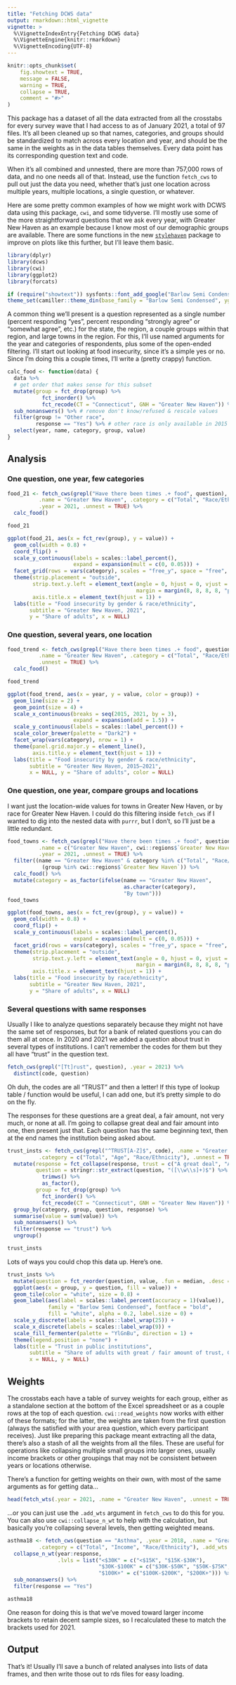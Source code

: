 ```yaml
---
title: "Fetching DCWS data"
output: rmarkdown::html_vignette
vignette: >
  %\VignetteIndexEntry{Fetching DCWS data}
  %\VignetteEngine{knitr::rmarkdown}
  %\VignetteEncoding{UTF-8}
---
```


```r
knitr::opts_chunk$set(
	fig.showtext = TRUE,
	message = FALSE,
	warning = TRUE,
	collapse = TRUE,
	comment = "#>"
)
```

This package has a dataset of all the data extracted from all the crosstabs for every survey wave that I had access to as of January 2021, a total of 97 files. It's all been cleaned up so that names, categories, and groups should be standardized to match across every location and year, and should be the same in the weights as in the data tables themselves. Every data point has its corresponding question text and code. 

When it's all combined and unnested, there are more than 757,000 rows of data, and no one needs all of that. Instead, use the function `fetch_cws` to pull out just the data you need, whether that's just one location across multiple years, multiple locations, a single question, or whatever.

Here are some pretty common examples of how we might work with DCWS data using this package, `cwi`, and some tidyverse. I'll mostly use some of the more straightforward questions that we ask every year, with Greater New Haven as an example because I know most of our demographic groups are available. There are some functions in the new [`stylehaven`](https://github.com/CT-Data-Haven/stylehaven) package to improve on plots like this further, but I'll leave them basic.

```r
library(dplyr)
library(dcws)
library(cwi)
library(ggplot2)
library(forcats)

if (require("showtext")) sysfonts::font_add_google("Barlow Semi Condensed")
theme_set(camiller::theme_din(base_family = "Barlow Semi Condensed", ygrid = FALSE))
```

A common thing we'll present is a question represented as a single number (percent responding "yes", percent responding "strongly agree" or "somewhat agree", etc.) for the state, the region, a couple groups within that region, and large towns in the region. For this, I'll use named arguments for the year and categories of respondents, plus some of the open-ended filtering. I'll start out looking at food insecurity, since it's a simple yes or no. Since I'm doing this a couple times, I'll write a (pretty crappy) function. 


```r
calc_food <- function(data) {
  data %>%
  # get order that makes sense for this subset
  mutate(group = fct_drop(group) %>%
           fct_inorder() %>%
           fct_recode(CT = "Connecticut", GNH = "Greater New Haven")) %>% 
  sub_nonanswers() %>% # remove don't know/refused & rescale values
  filter(group != "Other race",
         response == "Yes") %>% # other race is only available in 2015
  select(year, name, category, group, value)
}
```

## Analysis

### One question, one year, few categories

```r
food_21 <- fetch_cws(grepl("Have there been times .+ food", question), 
          .name = "Greater New Haven", .category = c("Total", "Race/Ethnicity", "Gender"),
          .year = 2021, .unnest = TRUE) %>%
  calc_food()

food_21

ggplot(food_21, aes(x = fct_rev(group), y = value)) +
  geom_col(width = 0.8) +
  coord_flip() +
  scale_y_continuous(labels = scales::label_percent(),
                     expand = expansion(mult = c(0, 0.05))) +
  facet_grid(rows = vars(category), scales = "free_y", space = "free", switch = "y") +
  theme(strip.placement = "outside",
        strip.text.y.left = element_text(angle = 0, hjust = 0, vjust = 1,
                                         margin = margin(8, 8, 8, 8, "pt")),
        axis.title.x = element_text(hjust = 1)) +
  labs(title = "Food insecurity by gender & race/ethnicity",
       subtitle = "Greater New Haven, 2021",
       y = "Share of adults", x = NULL)
```


### One question, several years, one location


```r
food_trend <- fetch_cws(grepl("Have there been times .+ food", question), 
          .name = "Greater New Haven", .category = c("Total", "Race/Ethnicity", "Gender"),
          .unnest = TRUE) %>%
  calc_food()

food_trend

ggplot(food_trend, aes(x = year, y = value, color = group)) +
  geom_line(size = 2) +
  geom_point(size = 4) +
  scale_x_continuous(breaks = seq(2015, 2021, by = 3),
                     expand = expansion(add = 1.5)) +
  scale_y_continuous(labels = scales::label_percent()) +
  scale_color_brewer(palette = "Dark2") +
  facet_wrap(vars(category), nrow = 1) +
  theme(panel.grid.major.y = element_line(),
        axis.title.y = element_text(hjust = 1)) +
  labs(title = "Food insecurity by gender & race/ethnicity",
       subtitle = "Greater New Haven, 2015–2021",
       x = NULL, y = "Share of adults", color = NULL)
```



### One question, one year, compare groups and locations

I want just the location-wide values for towns in Greater New Haven, or by race for Greater New Haven. I could do this filtering inside `fetch_cws` if I wanted to dig into the nested data with `purrr`, but I don't, so I'll just be a little redundant.

```r
food_towns <- fetch_cws(grepl("Have there been times .+ food", question), 
          .name = c("Greater New Haven", cwi::regions$`Greater New Haven`),
          .year = 2021, .unnest = TRUE) %>%
  filter((name == "Greater New Haven" & category %in% c("Total", "Race/Ethnicity")) |
           (group %in% cwi::regions$`Greater New Haven`)) %>%
  calc_food() %>%
  mutate(category = as_factor(ifelse(name == "Greater New Haven", 
                                     as.character(category),
                                     "By town")))
food_towns

ggplot(food_towns, aes(x = fct_rev(group), y = value)) +
  geom_col(width = 0.8) +
  coord_flip() +
  scale_y_continuous(labels = scales::label_percent(),
                     expand = expansion(mult = c(0, 0.05))) +
  facet_grid(rows = vars(category), scales = "free_y", space = "free", switch = "y") +
  theme(strip.placement = "outside",
        strip.text.y.left = element_text(angle = 0, hjust = 0, vjust = 1,
                                         margin = margin(8, 8, 8, 8, "pt")),
        axis.title.x = element_text(hjust = 1)) +
  labs(title = "Food insecurity by race/ethnicity",
       subtitle = "Greater New Haven, 2021",
       y = "Share of adults", x = NULL)
```

### Several questions with same responses

Usually I like to analyze questions separately because they might not have the same set of responses, but for a bank of related questions you can do them all at once. In 2020 and 2021 we added a question about trust in several types of institutions. I can't remember the codes for them but they all have "trust" in the question text.

```r
fetch_cws(grepl("[Tt]rust", question), .year = 2021) %>%
  distinct(code, question)
```

Oh duh, the codes are all "TRUST" and then a letter! If this type of lookup table / function would be useful, I can add one, but it's pretty simple to do on the fly.

The responses for these questions are a great deal, a fair amount, not very much, or none at all. I'm going to collapse great deal and fair amount into one, then present just that. Each question has the same beginning text, then at the end names the institution being asked about.

```r
trust_insts <- fetch_cws(grepl("^TRUST[A-Z]$", code), .name = "Greater New Haven", .year = 2021,
          .category = c("Total", "Age", "Race/Ethnicity"), .unnest = TRUE) %>%
  mutate(response = fct_collapse(response, trust = c("A great deal", "A fair amount")),
         question = stringr::str_extract(question, "([\\w\\s]+)$") %>%
           trimws() %>%
           as_factor(),
         group = fct_drop(group) %>%
           fct_inorder() %>%
           fct_recode(CT = "Connecticut", GNH = "Greater New Haven")) %>%
  group_by(category, group, question, response) %>%
  summarise(value = sum(value)) %>%
  sub_nonanswers() %>%
  filter(response == "trust") %>%
  ungroup()

trust_insts
```

Lots of ways you could chop this data up. Here's one.

```r
trust_insts %>%
  mutate(question = fct_reorder(question, value, .fun = median, .desc = FALSE)) %>%
  ggplot(aes(x = group, y = question, fill = value)) +
  geom_tile(color = "white", size = 0.8) +
  geom_label(aes(label = scales::label_percent(accuracy = 1)(value)), 
             family = "Barlow Semi Condensed", fontface = "bold", 
             fill = "white", alpha = 0.2, label.size = 0) +
  scale_y_discrete(labels = scales::label_wrap(25)) +
  scale_x_discrete(labels = scales::label_wrap(9)) +
  scale_fill_fermenter(palette = "YlGnBu", direction = 1) +
  theme(legend.position = "none") +
  labs(title = "Trust in public institutions",
       subtitle = "Share of adults with great / fair amount of trust, Greater New Haven, 2021",
       x = NULL, y = NULL)
```

## Weights

The crosstabs each have a table of survey weights for each group, either as a standalone section at the bottom of the Excel spreadsheet or as a couple rows at the top of each question. `cwi::read_weights` now works with either of these formats; for the latter, the weights are taken from the first question (always the satisfied with your area question, which every participant receives). Just like preparing this package meant extracting all the data, there's also a stash of all the weights from all the files. These are useful for operations like collapsing multiple small groups into larger ones, usually income brackets or other groupings that may not be consistent between years or locations otherwise.

There's a function for getting weights on their own, with most of the same arguments as for getting data...

```r
head(fetch_wts(.year = 2021, .name = "Greater New Haven", .unnest = TRUE))
```

...or you can just use the `.add_wts` argument in `fetch_cws` to do this for you. You can also use `cwi::collapse_n_wt` to help with the calculation, but basically you're collapsing several levels, then getting weighted means.

```r
asthma18 <- fetch_cws(question == "Asthma", .year = 2018, .name = "Greater New Haven", 
          .category = c("Total", "Income", "Race/Ethnicity"), .add_wts = TRUE, .unnest = TRUE) %>%
  collapse_n_wt(year:response,
                .lvls = list("<$30K" = c("<$15K", "$15K-$30K"),
                             "$30K-$100K" = c("$30K-$50K", "$50K-$75K", "$75K-$100K"),
                             "$100K+" = c("$100K-$200K", "$200K+"))) %>%
  sub_nonanswers() %>%
  filter(response == "Yes")

asthma18
```

One reason for doing this is that we've moved toward larger income brackets to retain decent sample sizes, so I recalculated these to match the brackets used for 2021.

## Output

That's it! Usually I'll save a bunch of related analyses into lists of data frames, and then write those out to rds files for easy loading.
